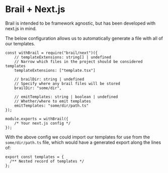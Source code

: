 # Brail + Next.js

Brail is intended to be framework agnostic, but has been developed with next.js in mind.

The below configuration allows us to automatically generate a file with all of our templates.

```tsx
const withBrail = require("brail/next")({
	// templateExtensions: string[] | undefined
	// Narrow which files in the project should be considered templates
	templateExtensions: ["template.tsx"]

	// brailDir: string | undefined
	// Specify where any brail files will be stored
	brailDir: "some/dir",

	// emitTemplates: string | boolean | undefined
	// Whether/where to emit templates
	emitTemplates: "some/dir/path.ts"
});

module.exports = withBrail({
	/* Your next.js config */
});
```

With the above config we could import our templates for use from the `some/dir/path.ts` file, which would have a generated export along the lines of:

```tsx
export const templates = {
  /** Nested record of templates */
};
```
